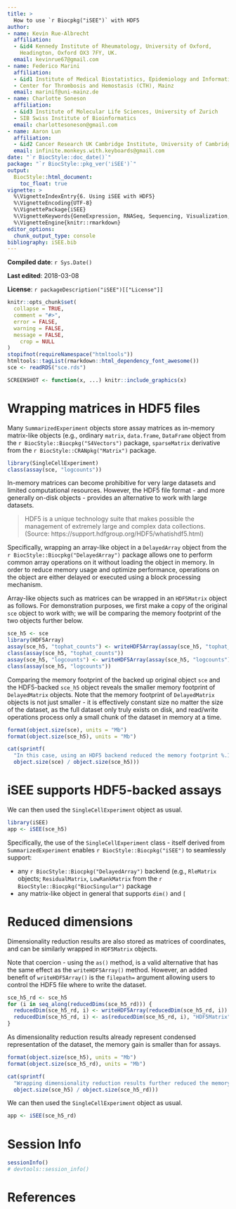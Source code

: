 ```yaml
---
title: >
  How to use `r Biocpkg("iSEE")` with HDF5
author:
- name: Kevin Rue-Albrecht
  affiliation: 
  - &id4 Kennedy Institute of Rheumatology, University of Oxford,
    Headington, Oxford OX3 7FY, UK.
  email: kevinrue67@gmail.com
- name: Federico Marini
  affiliation: 
  - &id1 Institute of Medical Biostatistics, Epidemiology and Informatics (IMBEI), Mainz
  - Center for Thrombosis and Hemostasis (CTH), Mainz
  email: marinif@uni-mainz.de
- name: Charlotte Soneson
  affiliation: 
  - &id3 Institute of Molecular Life Sciences, University of Zurich
  - SIB Swiss Institute of Bioinformatics
  email: charlottesoneson@gmail.com
- name: Aaron Lun
  affiliation: 
  - &id2 Cancer Research UK Cambridge Institute, University of Cambridge
  email: infinite.monkeys.with.keyboards@gmail.com 
date: "`r BiocStyle::doc_date()`"
package: "`r BiocStyle::pkg_ver('iSEE')`"
output: 
  BiocStyle::html_document:
    toc_float: true
vignette: >
  %\VignetteIndexEntry{6. Using iSEE with HDF5}
  %\VignetteEncoding{UTF-8}  
  %\VignettePackage{iSEE}
  %\VignetteKeywords{GeneExpression, RNASeq, Sequencing, Visualization, QualityControl, GUI}
  %\VignetteEngine{knitr::rmarkdown}
editor_options: 
  chunk_output_type: console
bibliography: iSEE.bib
---
```


**Compiled date**: `r Sys.Date()`

**Last edited**: 2018-03-08

**License**: `r packageDescription("iSEE")[["License"]]`

```r
knitr::opts_chunk$set(
  collapse = TRUE,
  comment = "#>",
  error = FALSE,
  warning = FALSE,
  message = FALSE,
    crop = NULL
)
stopifnot(requireNamespace("htmltools"))
htmltools::tagList(rmarkdown::html_dependency_font_awesome())
sce <- readRDS("sce.rds")
```

```r
SCREENSHOT <- function(x, ...) knitr::include_graphics(x)
```

# Wrapping matrices in HDF5 files

Many `SummarizedExperiment` objects store assay matrices as in-memory matrix-like objects (e.g., ordinary `matrix`, `data.frame`, `DataFrame` object from the `r BiocStyle::Biocpkg("S4Vectors")` package, `sparseMatrix` derivative from the `r BiocStyle::CRANpkg("Matrix")` package.

```r
library(SingleCellExperiment)
class(assay(sce, "logcounts"))
```

In-memory matrices can become prohibitive for very large datasets and limited computational resources.
However, the HDF5 file format - and more generally on-disk objects - provides an alternative to work with large datasets.

> HDF5 is a unique technology suite that makes possible the management of extremely large and complex data collections.
> (Source: https://support.hdfgroup.org/HDF5/whatishdf5.html)

Specifically, wrapping an array-like object in a `DelayedArray` object from the `r BiocStyle::Biocpkg("DelayedArray")` package allows one to perform common array operations on it without loading the object in memory.
In order to reduce memory usage and optimize performance, operations on the object are either delayed or executed using a block processing mechanism.

Array-like objects such as matrices can be wrapped in an `HDF5Matrix` object as follows.
For demonstration purposes, we first make a copy of the original `sce` object to work with; we will be comparing the memory footprint of the two objects further below.

```r
sce_h5 <- sce
library(HDF5Array)
assay(sce_h5, "tophat_counts") <- writeHDF5Array(assay(sce_h5, "tophat_counts"))
class(assay(sce_h5, "tophat_counts"))
assay(sce_h5, "logcounts") <- writeHDF5Array(assay(sce_h5, "logcounts"))
class(assay(sce_h5, "logcounts"))
```

Comparing the memory footprint of the backed up original object `sce` and the HDF5-backed `sce_h5` object reveals the smaller memory footprint of `DelayedMatrix` objects.
Note that the memory footprint of `DelayedMatrix` objects is not just smaller - it is effectively constant size no matter the size of the dataset, as the full dataset only truly exists on disk, and read/write operations process only a small chunk of the dataset in memory at a time.

```r
format(object.size(sce), units = "Mb")
format(object.size(sce_h5), units = "Mb")
```

```r
cat(sprintf(
  "In this case, using an HDF5 backend reduced the memory footprint %.1f-fold.",
  object.size(sce) / object.size(sce_h5)))
```

# iSEE supports HDF5-backed assays

We can then used the `SingleCellExperiment` object as usual.

```r
library(iSEE)
app <- iSEE(sce_h5)
```

Specifically, the use of the `SingleCellExperiment` class - itself derived from `SummarizedExperiment` enables `r BiocStyle::Biocpkg("iSEE")` to seamlessly support:

- any `r BiocStyle::Biocpkg("DelayedArray")` backend (e.g., `RleMatrix` objects; `ResidualMatrix`, `LowRankMatrix` from the `r BiocStyle::Biocpkg("BiocSingular")` package
- any matrix-like object in general that supports `dim()` and `[`

# Reduced dimensions

Dimensionality reduction results are also stored as matrices of coordinates, and can be similarly wrapped in `HDF5Matrix` objects.

Note that coercion - using the `as()` method, is a valid alternative that has the same effect as the `writeHDF5Array()` method.
However, an added benefit of `writeHDF5Array()` is the `filepath=` argument allowing users to control the HDF5 file where to write the dataset.

```r
sce_h5_rd <- sce_h5
for (i in seq_along(reducedDims(sce_h5_rd))) {
  reducedDim(sce_h5_rd, i) <- writeHDF5Array(reducedDim(sce_h5_rd, i))
  reducedDim(sce_h5_rd, i) <- as(reducedDim(sce_h5_rd, i), "HDF5Matrix")
}
```

As dimensionality reduction results already represent condensed representation of the dataset, the memory gain is smaller than for assays.

```r
format(object.size(sce_h5), units = "Mb")
format(object.size(sce_h5_rd), units = "Mb")
```

```r
cat(sprintf(
  "Wrapping dimensionality reduction results further reduced the memory footprint %.1f-fold.",
  object.size(sce_h5) / object.size(sce_h5_rd)))
```

We can then used the `SingleCellExperiment` object as usual.

```r
app <- iSEE(sce_h5_rd)
```

# Session Info {.unnumbered}

```r
sessionInfo()
# devtools::session_info()
```

# References {.unnumbered}
